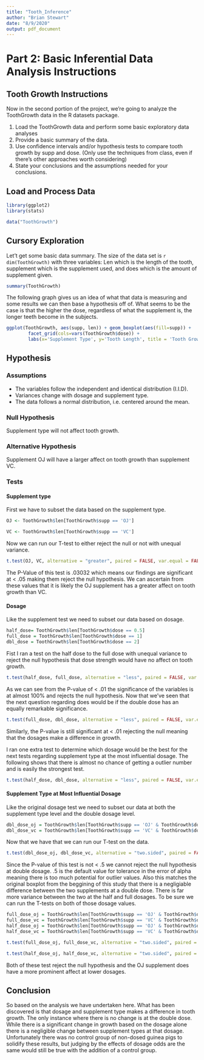 ```yaml
---
title: "Tooth_Inference"
author: "Brian Stewart"
date: "8/9/2020"
output: pdf_document
---
```


# Part 2: Basic Inferential Data Analysis Instructions

## Tooth Growth Instructions

Now in the second portion of the project, we're going to analyze the ToothGrowth data in the R datasets package.

1. Load the ToothGrowth data and perform some basic exploratory data analyses
2. Provide a basic summary of the data.
3. Use confidence intervals and/or hypothesis tests to compare tooth growth by supp and dose. (Only use the techniques from class, even if there's other approaches worth considering)
4. State your conclusions and the assumptions needed for your conclusions.

## Load and Process Data

```r
library(ggplot2)
library(stats)

data("ToothGrowth")
```

## Cursory Exploration

Let't get some basic data summary. The size of the data set is `r dim(ToothGrowth)` with three variables: Len which is the length of the tooth, supplement which is the supplement used, and does which is the amount of supplement given.  

```r
summary(ToothGrowth)
```

The following graph gives us an idea of what that data is measuring and some results we can then base a hypothesis off of. What seems to be the case is that the higher the dose, regardless of what the supplement is, the longer teeth become in the subjects.  

```r
ggplot(ToothGrowth, aes(supp, len)) + geom_boxplot(aes(fill=supp)) + 
        facet_grid(cols=vars(ToothGrowth$dose)) +
        labs(x='Supplement Type', y='Tooth Length', title = 'Tooth Growth of Guinea Pigs by Supplement and Dosage(mg)')
```


## Hypothesis

### Assumptions  
* The variables follow the independent and identical distribution (I.I.D).  
* Variances change with dosage and supplement type.  
* The data follows a normal distribution, i.e. centered around the mean.  

### Null Hypothesis  
Supplement type will not affect tooth growth.

### Alternative Hypothesis  
Supplement OJ will have a larger affect on tooth growth than supplement VC.  

### Tests 

#### Supplement type 

First we have to subset the data based on the supplement type.  

```r
OJ <- ToothGrowth$len[ToothGrowth$supp == 'OJ']

VC <- ToothGrowth$len[ToothGrowth$supp == 'VC']
```

Now we can run our T-test to either reject the null or not with unequal variance.  

```r
t.test(OJ, VC, alternative = "greater", paired = FALSE, var.equal = FALSE, conf.level = 0.95)
```

The P-Value of this test is .03032 which means our findings are significant at < .05 making them reject the null hypothesis. We can ascertain from these values that it is likely the OJ supplement has a greater affect on tooth growth than VC.  

#### Dosage  

Like the supplement test we need to subset our data based on dosage.  

```r
half_dose= ToothGrowth$len[ToothGrowth$dose == 0.5]
full_dose = ToothGrowth$len[ToothGrowth$dose == 1]
dbl_dose = ToothGrowth$len[ToothGrowth$dose == 2]
```

Fist I ran a test on the half dose to the full dose with unequal variance to reject the null hypothesis that dose strength would have no affect on tooth growth.  

```r
t.test(half_dose, full_dose, alternative = "less", paired = FALSE, var.equal = FALSE, conf.level = 0.95)
```

As we can see from the P-value of < .01 the significance of the variables is at almost 100% and rejects the null hypothesis. Now that we've seen that the next question regarding does would be if the double dose has an equally remarkable significance.  

```r
t.test(full_dose, dbl_dose, alternative = "less", paired = FALSE, var.equal = FALSE, conf.level = 0.95)
```

Similarly, the P-value is still significant at < .01 rejecting the null meaning that the dosages make a difference in growth.  

I ran one extra test to determine which dosage would be the best for the next tests regarding supplement type at the most influential dosage. The following shows that there is almost no chance of getting a outlier number and is easily the strongest test.  
```r
t.test(half_dose, dbl_dose, alternative = "less", paired = FALSE, var.equal = FALSE, conf.level = 0.95)
```



#### Supplement Type at Most Influential Dosage  

Like the original dosage test we need to subset our data at both the supplement type level and the double dosage level.  

```r
dbl_dose_oj = ToothGrowth$len[ToothGrowth$supp == 'OJ' & ToothGrowth$dose == 2]
dbl_dose_vc = ToothGrowth$len[ToothGrowth$supp == 'VC' & ToothGrowth$dose == 2]
```

Now that we have that we can run our T-test on the data.  

```r
t.test(dbl_dose_oj, dbl_dose_vc, alternative = "two.sided", paired = FALSE, var.equal = FALSE, conf.level = 0.95)
```

Since the P-value of this test is not < .5 we cannot reject the null hypothesis at double dosage. .5 is the default value for tolerance in the error of alpha meaning there is too much potential for outlier values. Also this matches the original boxplot from the beggining of this study that there is a negligiable difference between the two supplements at a double dose. There is far more variance between the two at the half and full dosages. To be sure we can run the T-tests on both of those dosage values.  

```r
full_dose_oj = ToothGrowth$len[ToothGrowth$supp == 'OJ' & ToothGrowth$dose == 1]
full_dose_vc = ToothGrowth$len[ToothGrowth$supp == 'VC' & ToothGrowth$dose == 1]
half_dose_oj = ToothGrowth$len[ToothGrowth$supp == 'OJ' & ToothGrowth$dose == .5]
half_dose_vc = ToothGrowth$len[ToothGrowth$supp == 'VC' & ToothGrowth$dose == .5]
```

```r
t.test(full_dose_oj, full_dose_vc, alternative = "two.sided", paired = FALSE, var.equal = FALSE, conf.level = 0.95)
```

```r
t.test(half_dose_oj, half_dose_vc, alternative = "two.sided", paired = FALSE, var.equal = FALSE, conf.level = 0.95)
```

Both of these test reject the null hypothesis and the OJ supplement does have a more prominent affect at lower dosages.

## Conclusion  

So based on the analysis we have undertaken here. What has been discovered is that dosage and supplement type makes a difference in tooth growth. The only instance where there is no change is at the double dose. While there is a significant change in growth based on the dosage alone there is a negligible change between supplement types at that dosage. Unfortunately there was no control group of non-dosed guinea pigs to solidify these results, but judging by the effects of dosage odds are the same would still be true with the addition of a control group.
